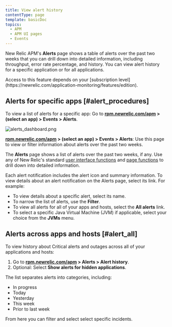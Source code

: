 ```yaml
---
title: View alert history
contentType: page
template: basicDoc
topics:
  - APM
  - APM UI pages
  - Events
---
```


New Relic APM's **Alerts** page shows a table of alerts over the past two weeks that you can drill down into detailed information, including throughput, error rate percentage, and history. You can view alert history for a specific application or for all applications.

<Callout variant="tip">
  Access to this feature depends on your [subscription level](https://newrelic.com/application-monitoring/features/edition).
</Callout>

## Alerts for specific apps [#alert_procedures]

To view a list of alerts for a specific app: Go to **[rpm.newrelic.com/apm](https://rpm.newrelic.com/apm) > (select an app) > Events > Alerts**.

![alerts_dashboard.png](./images/alerts_dashboard_0.png "alerts_dashboard.png")

**[rpm.newrelic.com/apm](https://rpm.newrelic.com/apm) > (select an app) > Events > Alerts**: Use this page to view or filter information about alerts over the past two weeks.

The **Alerts** page shows a list of alerts over the past two weeks, if any. Use any of New Relic's standard [user interface functions](/docs/accounts-partnerships/education/getting-started-new-relic/new-relic-user-interface) and [page functions](/docs/accounts-partnerships/education/getting-started-new-relic/standard-dashboard-features) to drill down into detailed information.

Each alert notification includes the alert icon and summary information. To view details about an alert notification on the Alerts page, select its link. For example:

* To view details about a specific alert, select its name.
* To narrow the list of alerts, use the **Filter**.
* To view all alerts for all of your apps and hosts, select the **All alerts** link.
* To select a specific Java Virtual Machine (JVM) if applicable, select your choice from the **JVMs** menu.

## Alerts across apps and hosts [#alert_all]

To view history about Critical alerts and outages across all of your applications and hosts:

1. Go to **[rpm.newrelic.com/apm](https://rpm.newrelic.com/apm) > Alerts > Alert history**.
2. Optional: Select **Show alerts for hidden applications**.

The list separates alerts into categories, including:

* In progress
* Today
* Yesterday
* This week
* Prior to last week

From here you can filter and select select specific incidents.
